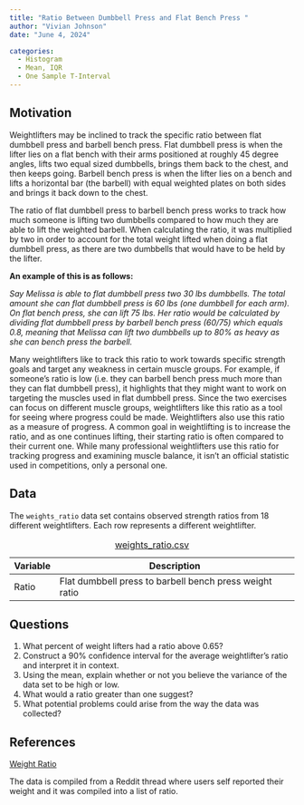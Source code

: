 ```yaml
---
title: "Ratio Between Dumbbell Press and Flat Bench Press "
author: "Vivian Johnson" 
date: "June 4, 2024" 

categories:
  - Histogram 
  - Mean, IQR 
  - One Sample T-Interval 
---
```


## Motivation

Weightlifters may be inclined to track the specific ratio between flat dumbbell press and barbell bench press. Flat dumbbell press is when the lifter lies on a flat bench with their arms positioned at roughly 45 degree angles, lifts two equal sized dumbbells, brings them back to the chest, and then keeps going. Barbell bench press is when the lifter lies on a bench and lifts a horizontal bar (the barbell) with equal weighted plates on both sides and brings it back down to the chest.

The ratio of flat dumbbell press to barbell bench press works to track how much someone is lifting two dumbbells compared to how much they are able to lift the weighted barbell. When calculating the ratio, it was multiplied by two in order to account for the total weight lifted when doing a flat dumbbell press, as there are two dumbbells that would have to be held by the lifter.

**An example of this is as follows:**

*Say Melissa is able to flat dumbbell press two 30 lbs dumbbells. The total amount she can flat dumbbell press is 60 lbs (one dumbbell for each arm). On flat bench press, she can lift 75 lbs. Her ratio would be calculated by dividing flat dumbbell press by barbell bench press (60/75) which equals 0.8, meaning that Melissa can lift two dumbbells up to 80% as heavy as she can bench press the barbell.*

Many weightlifters like to track this ratio to work towards specific strength goals and target any weakness in certain muscle groups. For example, if someone's ratio is low (i.e. they can barbell bench press much more than they can flat dumbbell press), it highlights that they might want to work on targeting the muscles used in flat dumbbell press. Since the two exercises can focus on different muscle groups, weightlifters like this ratio as a tool for seeing where progress could be made. Weightlifters also use this ratio as a measure of progress. A common goal in weightlifting is to increase the ratio, and as one continues lifting, their starting ratio is often compared to their current one. While many professional weightlifters use this ratio for tracking progress and examining muscle balance, it isn't an official statistic used in competitions, only a personal one. 

## Data

The `weights_ratio` data set contains observed strength ratios from 18 different weightlifters. Each row represents a different weightlifter.

| Variable | Description                                             |
|----------|---------------------------------------------------------|
| Ratio    | Flat dumbbell press to barbell bench press weight ratio |

: [weights_ratio.csv](../vgjohn/weights_ratio.csv)

## Questions

1.  What percent of weight lifters had a ratio above 0.65?
2.  Construct a 90% confidence interval for the average weightlifter's ratio and interpret it in context.
3.  Using the mean, explain whether or not you believe the variance of the data set to be high or low.
4.  What would a ratio greater than one suggest?
5.  What potential problems could arise from the way the data was collected?

## References

[Weight Ratio](https://www.reddit.com/r/Fitness/comments/35q4i3/how_much_do_you_dumbbell_flat_bench_compared_to/)

The data is compiled from a Reddit thread where users self reported their weight and it was compiled into a list of ratio.


